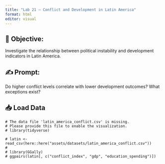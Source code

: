 ```yaml
---
title: "Lab 21 – Conflict and Development in Latin America"
format: html
editor: visual
---
```


## 🧭 Objective:  
Investigate the relationship between political instability and development indicators in Latin America.

## ✍️ Prompt:   
Do higher conflict levels correlate with lower development outcomes? What exceptions exist?

## 📥 Load Data
```webr-r
# The data file 'latin_america_conflict.csv' is missing.
# Please provide this file to enable the visualization.
# library(tidyverse)

# latin <- read_csv(here::here("assets/datasets/latin_america_conflict.csv"))
# 
# library(GGally)
# ggpairs(latin[, c("conflict_index", "gdp", "education_spending")])
```
